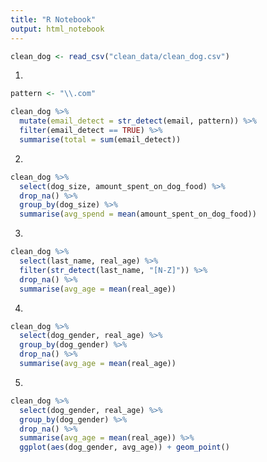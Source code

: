 ```yaml
---
title: "R Notebook"
output: html_notebook
---
```


```r
clean_dog <- read_csv("clean_data/clean_dog.csv")
```

1. 

```r
pattern <- "\\.com"

clean_dog %>% 
  mutate(email_detect = str_detect(email, pattern)) %>% 
  filter(email_detect == TRUE) %>% 
  summarise(total = sum(email_detect))
```

2. 

```r
clean_dog %>% 
  select(dog_size, amount_spent_on_dog_food) %>% 
  drop_na() %>% 
  group_by(dog_size) %>% 
  summarise(avg_spend = mean(amount_spent_on_dog_food))
```

3. 

```r
clean_dog %>% 
  select(last_name, real_age) %>% 
  filter(str_detect(last_name, "[N-Z]")) %>% 
  drop_na() %>% 
  summarise(avg_age = mean(real_age))
```

4. 

```r
clean_dog %>% 
  select(dog_gender, real_age) %>% 
  group_by(dog_gender) %>% 
  drop_na() %>% 
  summarise(avg_age = mean(real_age)) 
```

5. 

```r
clean_dog %>% 
  select(dog_gender, real_age) %>% 
  group_by(dog_gender) %>% 
  drop_na() %>% 
  summarise(avg_age = mean(real_age)) %>% 
  ggplot(aes(dog_gender, avg_age)) + geom_point()
```

